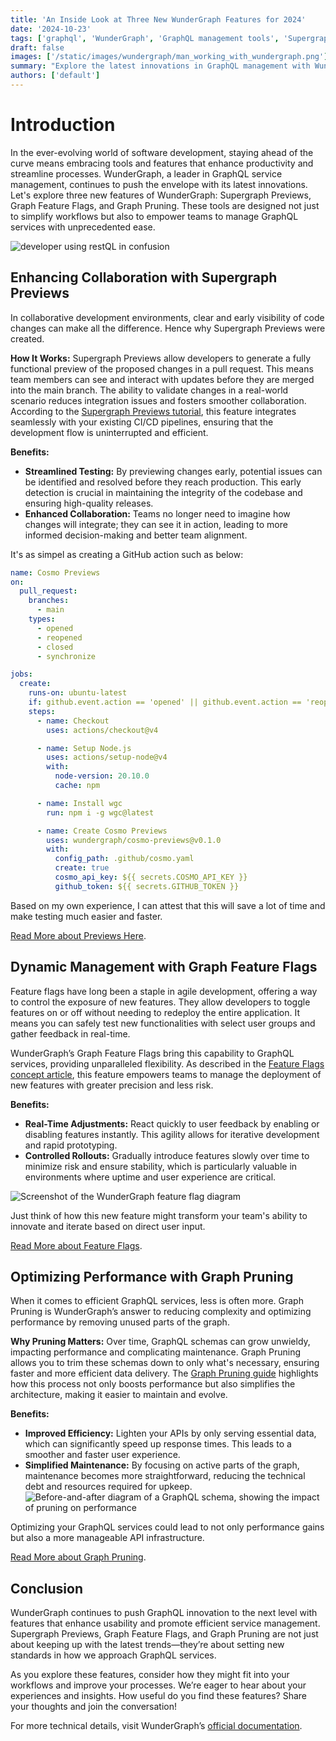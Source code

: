 ```yaml
---
title: 'An Inside Look at Three New WunderGraph Features for 2024'
date: '2024-10-23'
tags: ['graphql', 'WunderGraph', 'GraphQL management tools', 'Supergraph Previews', 'Graph Feature Flags', 'Graph Pruning']
draft: false
images: ['/static/images/wundergraph/man_working_with_wundergraph.png']
summary: "Explore the latest innovations in GraphQL management with WunderGraph's three new features: Supergraph Previews, Graph Feature Flags, and Graph Pruning. Learn how these tools can streamline your development process and enhance API efficiency."
authors: ['default']
---
```


# Introduction

In the ever-evolving world of software development, staying ahead of the curve means embracing tools and features that enhance productivity and streamline processes. WunderGraph, a leader in GraphQL service management, continues to push the envelope with its latest innovations. Let's explore three new features of WunderGraph: Supergraph Previews, Graph Feature Flags, and Graph Pruning. These tools are designed not just to simplify workflows but also to empower teams to manage GraphQL services with unprecedented ease.

![developer using restQL in confusion](/static/images/wundergraph/man_working_with_wundergraph.png)

## Enhancing Collaboration with Supergraph Previews

In collaborative development environments, clear and early visibility of code changes can make all the difference. Hence why Supergraph Previews were created.
 
**How It Works:** Supergraph Previews allow developers to generate a fully functional preview of the proposed changes in a pull request. This means team members can see and interact with updates before they are merged into the main branch. The ability to validate changes in a real-world scenario reduces integration issues and fosters smoother collaboration. According to the [Supergraph Previews tutorial](https://cosmo-docs.wundergraph.com/tutorial/supergraph-previews-for-every-pull-request), this feature integrates seamlessly with your existing CI/CD pipelines, ensuring that the development flow is uninterrupted and efficient.

**Benefits:**
- **Streamlined Testing:** By previewing changes early, potential issues can be identified and resolved before they reach production. This early detection is crucial in maintaining the integrity of the codebase and ensuring high-quality releases.
- **Enhanced Collaboration:** Teams no longer need to imagine how changes will integrate; they can see it in action, leading to more informed decision-making and better team alignment.

It's as simpel as creating a GitHub action such as below:

```yaml
name: Cosmo Previews
on:
  pull_request:
    branches:
      - main
    types:
      - opened
      - reopened
      - closed
      - synchronize

jobs:
  create:
    runs-on: ubuntu-latest
    if: github.event.action == 'opened' || github.event.action == 'reopened'
    steps:
      - name: Checkout
        uses: actions/checkout@v4

      - name: Setup Node.js
        uses: actions/setup-node@v4
        with:
          node-version: 20.10.0
          cache: npm

      - name: Install wgc
        run: npm i -g wgc@latest

      - name: Create Cosmo Previews
        uses: wundergraph/cosmo-previews@v0.1.0
        with:
          config_path: .github/cosmo.yaml
          create: true
          cosmo_api_key: ${{ secrets.COSMO_API_KEY }}
          github_token: ${{ secrets.GITHUB_TOKEN }}
```

Based on my own experience, I can attest that this will save a lot of time and make testing much easier and faster.

[Read More about Previews Here](https://cosmo-docs.wundergraph.com/tutorial/supergraph-previews-for-every-pull-request).

## Dynamic Management with Graph Feature Flags

Feature flags have long been a staple in agile development, offering a way to control the exposure of new features. They allow developers to toggle features on or off without needing to redeploy the entire application. It means you can safely test new functionalities with select user groups and gather feedback in real-time.

WunderGraph’s Graph Feature Flags bring this capability to GraphQL services, providing unparalleled flexibility. As described in the [Feature Flags concept article](https://cosmo-docs.wundergraph.com/concepts/feature-flags), this feature empowers teams to manage the deployment of new features with greater precision and less risk.

**Benefits:**
- **Real-Time Adjustments:** React quickly to user feedback by enabling or disabling features instantly. This agility allows for iterative development and rapid prototyping.
- **Controlled Rollouts:** Gradually introduce features slowly over time to minimize risk and ensure stability, which is particularly valuable in environments where uptime and user experience are critical.

![Screenshot of the WunderGraph feature flag diagram](/static/images/wundergraph/wundergraph_feature_flags.png)

Just think of how this new feature might transform your team's ability to innovate and iterate based on direct user input.

[Read More about Feature Flags](https://cosmo-docs.wundergraph.com/concepts/feature-flags).

## Optimizing Performance with Graph Pruning

When it comes to efficient GraphQL services, less is often more. Graph Pruning is WunderGraph’s answer to reducing complexity and optimizing performance by removing unused parts of the graph.

**Why Pruning Matters:** Over time, GraphQL schemas can grow unwieldy, impacting performance and complicating maintenance. Graph Pruning allows you to trim these schemas down to only what's necessary, ensuring faster and more efficient data delivery. The [Graph Pruning guide](https://cosmo-docs.wundergraph.com/studio/graph-pruning) highlights how this process not only boosts performance but also simplifies the architecture, making it easier to maintain and evolve.

**Benefits:**
- **Improved Efficiency:** Lighten your APIs by only serving essential data, which can significantly speed up response times. This leads to a smoother and faster user experience.
- **Simplified Maintenance:** By focusing on active parts of the graph, maintenance becomes more straightforward, reducing the technical debt and resources required for upkeep.
![Before-and-after diagram of a GraphQL schema, showing the impact of pruning on performance](#)

Optimizing your GraphQL services could lead to not only performance gains but also a more manageable API infrastructure.

[Read More about Graph Pruning](https://cosmo-docs.wundergraph.com/studio/graph-pruning).

## Conclusion

WunderGraph continues to push GraphQL innovation to the next level with features that enhance usability and promote efficient service management. Supergraph Previews, Graph Feature Flags, and Graph Pruning are not just about keeping up with the latest trends—they’re about setting new standards in how we approach GraphQL services.

As you explore these features, consider how they might fit into your workflows and improve your processes. We’re eager to hear about your experiences and insights. How useful do you find these features? Share your thoughts and join the conversation!

For more technical details, visit WunderGraph’s [official documentation](https://cosmo-docs.wundergraph.com/).

<BlogNewsletterForm title="Get twice as much done with a fifth of the code." />
